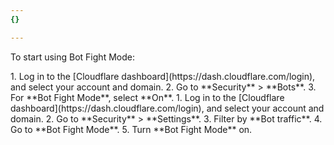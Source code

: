 ```yaml
---
{}

---
```


To start using Bot Fight Mode:

<Tabs syncKey="dashNewNav">
    <TabItem label="Old dashboard">
        <Steps>
         1. Log in to the [Cloudflare dashboard](https://dash.cloudflare.com/login), and select your account and domain.
         2. Go to **Security** > **Bots**.
         3. For **Bot Fight Mode**, select **On**.
        </Steps>
    </TabItem>
    <TabItem label="New dashboard" icon="rocket">
        <Steps>
         1. Log in to the [Cloudflare dashboard](https://dash.cloudflare.com/login), and select your account and domain.
         2. Go to **Security** > **Settings**.
         3. Filter by **Bot traffic**.
         4. Go to **Bot Fight Mode**. 
         5. Turn **Bot Fight Mode** on.
        </Steps>
    </TabItem>
</Tabs>
